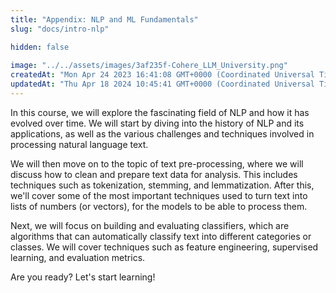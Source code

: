 ```yaml
---
title: "Appendix: NLP and ML Fundamentals"
slug: "docs/intro-nlp"

hidden: false
 
image: "../../assets/images/3af235f-Cohere_LLM_University.png"
createdAt: "Mon Apr 24 2023 16:41:08 GMT+0000 (Coordinated Universal Time)"
updatedAt: "Thu Apr 18 2024 10:45:41 GMT+0000 (Coordinated Universal Time)"
---
```

In this course, we will explore the fascinating field of NLP and how it has evolved over time. We will start by diving into the history of NLP and its applications, as well as the various challenges and techniques involved in processing natural language text.

We will then move on to the topic of text pre-processing, where we will discuss how to clean and prepare text data for analysis. This includes techniques such as tokenization, stemming, and lemmatization. After this, we'll cover some of the most important techniques used to turn text into lists of numbers (or vectors), for the models to be able to process them.

Next, we will focus on building and evaluating classifiers, which are algorithms that can automatically classify text into different categories or classes. We will cover techniques such as feature engineering, supervised learning, and evaluation metrics.

Are you ready? Let's start learning!
